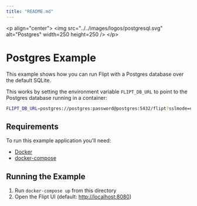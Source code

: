 ```yaml
---
title: "README.md"
---
```


&lt;p align="center"&gt;
    &lt;img src="../../images/logos/postgresql.svg" alt="Postgres" width=250 height=250 /&gt;
&lt;/p&gt;

# Postgres Example

This example shows how you can run Flipt with a Postgres database over the default SQLite.

This works by setting the environment variable `FLIPT_DB_URL` to point to the Postgres database running in a container:

```bash
FLIPT_DB_URL=postgres://postgres:password@postgres:5432/flipt?sslmode=disable
```

## Requirements

To run this example application you'll need:

* [Docker](https://docs.docker.com/install/)
* [docker-compose](https://docs.docker.com/compose/install/)

## Running the Example

1. Run `docker-compose up` from this directory
1. Open the Flipt UI (default: [http://localhost:8080](http://localhost:8080))
